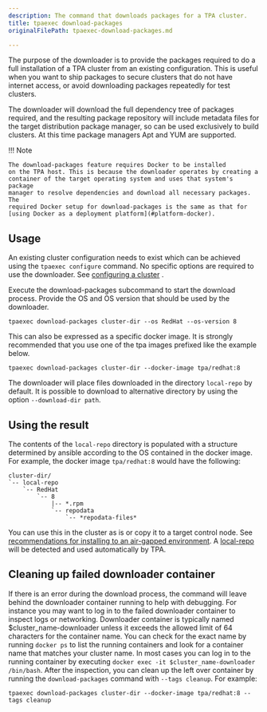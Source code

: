 ```yaml
---
description: The command that downloads packages for a TPA cluster.
title: tpaexec download-packages
originalFilePath: tpaexec-download-packages.md

---
```


The purpose of the downloader is to provide the packages required to do
a full installation of a TPA cluster from an existing configuration.
This is useful when you want to ship packages to secure clusters that do
not have internet access, or avoid downloading packages repeatedly for
test clusters.

The downloader will download the full dependency tree of packages
required, and the resulting package repository will include metadata
files for the target distribution package manager, so can be used
exclusively to build clusters. At this time package managers Apt and YUM
are supported.

!!! Note

    The download-packages feature requires Docker to be installed
    on the TPA host. This is because the downloader operates by creating a
    container of the target operating system and uses that system's package
    manager to resolve dependencies and download all necessary packages. The
    required Docker setup for download-packages is the same as that for
    [using Docker as a deployment platform](#platform-docker).

## Usage

An existing cluster configuration needs to exist which can be achieved
using the `tpaexec configure` command. No specific options are required
to use the downloader. See [configuring a cluster](../configure-cluster/)
.

Execute the download-packages subcommand to start the download process.
Provide the OS and OS version that should be used by the downloader.

```shell
tpaexec download-packages cluster-dir --os RedHat --os-version 8
```

This can also be expressed as a specific docker image. It is strongly
recommended that you use one of the tpa images prefixed like the example
below.

```shell
tpaexec download-packages cluster-dir --docker-image tpa/redhat:8
```

The downloader will place files downloaded in the directory `local-repo`
by default. It is possible to download to alternative directory by using
the option `--download-dir path`.

## Using the result

The contents of the `local-repo` directory is populated with a structure
determined by ansible according to the OS contained in the docker image.
For example, the docker image `tpa/redhat:8` would have the following:

```
cluster-dir/
`-- local-repo
    `-- RedHat
        `-- 8
            |-- *.rpm
            `-- repodata
                `-- *repodata-files*
```

You can use this in the cluster as is or copy it to a target control
node. See [recommendations for installing to an air-gapped environment](air-gapped/). A [local-repo](local-repo/) will be detected and used
automatically by TPA.

## Cleaning up failed downloader container

If there is an error during the download process, the command will leave
behind the downloader container running to help with debugging. For
instance you may want to log in to the failed downloader container to
inspect logs or networking. Downloader container is typically named
$cluster_name-downloader unless it exceeds the allowed limit of 64
characters for the container name. You can check for the exact name by
running `docker ps` to list the running containers and look for a container
name that matches your cluster name. In most cases you can log in to the
running container by executing `docker exec -it $cluster_name-downloader /bin/bash`.
After the inspection, you can clean up the left over container by running the
`download-packages` command with `--tags cleanup`. For example:

```shell
tpaexec download-packages cluster-dir --docker-image tpa/redhat:8 --tags cleanup
```

